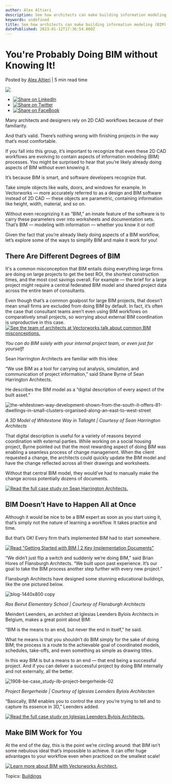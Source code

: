 ```yaml
---
author: Alex Altieri
description: See how architects can make building information modeling (BIM) work for them. 
keywords: undefined
title: See how architects can make building information modeling (BIM) work for them.  
datePublished: 2023-01-12T17:36:54.000Z
---
```

  

# You're Probably Doing BIM without Knowing It!

 Posted by [Alex Altieri](https://blog.vectorworks.net/author/alex-altieri) | 5 min read time 

![](https://blog.vectorworks.net/hubfs/Blog%20Images/211014_%20Simple%20Big%20BIM/the-whitestown-way-development-shown-from-the-south-it-offers-81-dwellings-in-small-clusters-organised-along-an-east-to-west-street.jpeg) 

* [![Share on LinkedIn](https://2659751.fs1.hubspotusercontent-na1.net/hubfs/2659751/michaelDemo/share-LI.png)](http://www.linkedin.com/shareArticle?mini=true&url=https%3A%2F%2Fblog.vectorworks.net%2Fsimple-bim-for-the-project-architect)
* [![Share on Twitter](https://2659751.fs1.hubspotusercontent-na1.net/hubfs/2659751/michaelDemo/share-TW.png)](https://www.twitter.com/share?text=You're%20Probably%20Doing%20BIM%20without%20Knowing%20It!&url=https%3A%2F%2Fblog.vectorworks.net%2Fsimple-bim-for-the-project-architect&via=PMGTweets)
* [![Share on FaceBook](https://2659751.fs1.hubspotusercontent-na1.net/hubfs/2659751/michaelDemo/share-FB.png)](https://www.facebook.com/sharer/sharer.php?u=https%3A%2F%2Fblog.vectorworks.net%2Fsimple-bim-for-the-project-architect)

Many architects and designers rely on 2D CAD workflows because of their familiarity.

And that’s valid. There’s nothing wrong with finishing projects in the way that’s most comfortable.

If you fall into this group, it’s important to recognize that even these 2D CAD workflows are evolving to contain aspects of information modeling (BIM) processes. You might be surprised to hear that you’re likely already doing aspects of BIM without even knowing it.

It’s because BIM is smart, and software developers recognize that.

Take simple objects like walls, doors, and windows for example. In Vectorworks — more accurately referred to as a design and BIM software instead of 2D CAD — these objects are parametric, containing information like height, width, material, and so on.

Without even recognizing it as “BIM,” an innate feature of the software is to carry these parameters over into worksheets and documentation sets. That’s BIM — modeling with information — whether you know it or not!

Given the fact that you’re already likely doing aspects of a BIM workflow, let’s explore some of the ways to simplify BIM and make it work for you!

## There Are Different Degrees of BIM

It's a common misconception that BIM entails doing everything large firms are doing on large projects to get the best ROI, the shortest construction times, and the most cost savings overall. For example — the brief for a large project might require a central federated BIM model and shared project data across the entire team of consultants.

Even though that’s a common goalpost for large BIM projects, that doesn’t mean small firms are excluded from doing BIM by default. In fact, it’s often the case that consultant teams aren’t even using BIM workflows on comparatively small projects, so worrying about external BIM coordination is unproductive in this case. [![See the team of architects at Vectorworks talk about common BIM misconceptions.](https://no-cache.hubspot.com/cta/default/3018241/3ff72ab4-5379-402e-b08a-f255c1cf65fa.png)](https://cta-redirect.hubspot.com/cta/redirect/3018241/3ff72ab4-5379-402e-b08a-f255c1cf65fa) 

_You can do BIM solely with your internal project team, or even just for yourself!_

Sean Harrington Architects are familiar with this idea:

“We use BIM as a tool for carrying out analysis, simulation, and communication of project information,” said Shane Byrne of Sean Harrington Architects.

He describes the BIM model as a “digital description of every aspect of the built asset.”

![the-whitestown-way-development-shown-from-the-south-it-offers-81-dwellings-in-small-clusters-organised-along-an-east-to-west-street](https://blog.vectorworks.net/hs-fs/hubfs/Blog%20Images/211014_%20Simple%20Big%20BIM/the-whitestown-way-development-shown-from-the-south-it-offers-81-dwellings-in-small-clusters-organised-along-an-east-to-west-street.jpeg?width=929&name=the-whitestown-way-development-shown-from-the-south-it-offers-81-dwellings-in-small-clusters-organised-along-an-east-to-west-street.jpeg)

_A 3D Model of Whitestone Way in Tallaght | Courtesy of Sean Harrington Architects_

That digital description is useful for a variety of reasons beyond coordination with external parties. While working on a social housing project, Byrne pointed out that the most rewarding aspect of doing BIM was enabling a seamless process of change management. When the client requested a change, the architects could quickly update the BIM model and have the change reflected across all their drawings and worksheets.

Without that central BIM model, they would’ve had to manually make the change across potentially dozens of documents.

[![Read the full case study on Sean Harrington Architects.](https://no-cache.hubspot.com/cta/default/3018241/f4ca6d1e-5cc3-4d3b-b336-783ed73ee44f.png)](https://cta-redirect.hubspot.com/cta/redirect/3018241/f4ca6d1e-5cc3-4d3b-b336-783ed73ee44f) 

## BIM Doesn’t Have to Happen All at Once

Although it would be nice to be a BIM expert as soon as you start using it, that’s simply not the nature of learning a workflow. It takes practice and time.

But that’s OK! Every firm that’s implemented BIM had to start somewhere.

[![Read "Getting Started with BIM | 2 Key Implementation Documents"](https://no-cache.hubspot.com/cta/default/3018241/23bdb10a-f186-40c5-a922-57eb2a27b671.png)](https://cta-redirect.hubspot.com/cta/redirect/3018241/23bdb10a-f186-40c5-a922-57eb2a27b671) 

“We didn’t just flip a switch and suddenly we’re doing BIM,” said Brian Hores of Flansburgh Architects. “We built upon past experience. It’s our goal to take the BIM process another step further with every new project.”

Flansburgh Architects have designed some stunning educational buildings, like the one pictured below.   
  
![blog-1440x800 copy](https://blog.vectorworks.net/hs-fs/hubfs/Blog%20Images/211014_%20Simple%20Big%20BIM/blog-1440x800%20copy.png?width=1440&name=blog-1440x800%20copy.png)

_Ras Beirut Elementary School | Courtesy of Flansburgh Architects_

Meindert Leenders, an architect at Iglesias Leenders Bylois Architects in Belgium, makes a great point about BIM:

“BIM is the means to an end, but never the end in itself,” he said.

What he means is that you shouldn’t do BIM simply for the sake of doing BIM; the process is a route to the achievable goal of coordinated models, schedules, take-offs, and even something as simple as drawing titles.

In this way BIM is but a means to an end — that end being a successful project. And if you can deliver a successful project by doing BIM internally and not externally, all the better.

![1908-be-case_study-ilb-project-bergerheide-02](https://blog.vectorworks.net/hs-fs/hubfs/Blog%20Images/211014_%20Simple%20Big%20BIM/1908-be-case_study-ilb-project-bergerheide-02.jpg?width=5000&name=1908-be-case_study-ilb-project-bergerheide-02.jpg)

_Project Bergerheide | Courtesy of Iglesias Leenders Bylois Architecten_

“Basically, BIM enables you to control the story you’re trying to tell and to capture its essence in 3D,” Leenders added.

[![Read the full case study on Iglesias Leenders Bylois Architects.](https://no-cache.hubspot.com/cta/default/3018241/cfea36dd-6449-44a7-a50d-9a40d46f31f0.png)](https://cta-redirect.hubspot.com/cta/redirect/3018241/cfea36dd-6449-44a7-a50d-9a40d46f31f0) 

## Make BIM Work for You

At the end of the day, this is the point we’re circling around: that BIM isn’t some nebulous ideal that’s impossible to achieve. It can offer huge advantages to your workflow even when practiced on the smallest scale!

[![Learn more about BIM with Vectorworks Architect.](https://no-cache.hubspot.com/cta/default/3018241/3a999f7c-c412-4edd-a81c-e0f05c2eeb5f.png)](https://cta-redirect.hubspot.com/cta/redirect/3018241/3a999f7c-c412-4edd-a81c-e0f05c2eeb5f) 

 Topics: [Buildings](https://blog.vectorworks.net/topic/buildings) 

  